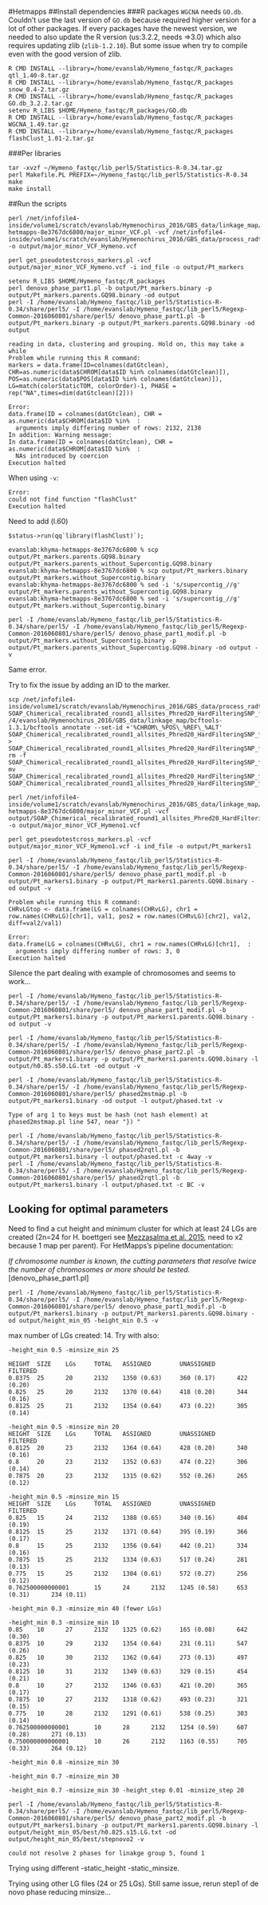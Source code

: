 #Hetmapps
##Install dependencies
###R packages 
`WGCNA` needs `GO.db`. Couldn't use the last version of `GO.db` because required higher version for a lot of other packages. If every packages have the newest version, we needed to also update the R version (us:3.2.2, needs =>3.0) which also requires updating zlib (`zlib-1.2.10`). But some issue when try to compile even with the good version of zlib. 
```
R CMD INSTALL --library=/home/evanslab/Hymeno_fastqc/R_packages qtl_1.40-8.tar.gz
R CMD INSTALL --library=/home/evanslab/Hymeno_fastqc/R_packages snow_0.4-2.tar.gz
R CMD INSTALL --library=/home/evanslab/Hymeno_fastqc/R_packages GO.db_3.2.2.tar.gz
setenv R_LIBS $HOME/Hymeno_fastqc/R_packages/GO.db
R CMD INSTALL --library=/home/evanslab/Hymeno_fastqc/R_packages WGCNA_1.49.tar.gz
R CMD INSTALL --library=/home/evanslab/Hymeno_fastqc/R_packages flashClust_1.01-2.tar.gz
```
###Per libraries
```
tar -xvzf ~/Hymeno_fastqc/lib_perl5/Statistics-R-0.34.tar.gz
perl Makefile.PL PREFIX=~/Hymeno_fastqc/lib_perl5/Statistics-R-0.34
make
make install
```
##Run the scripts
```
perl /net/infofile4-inside/volume1/scratch/evanslab/Hymenochirus_2016/GBS_data/linkage_map/khyma-hetmapps-8e3767dc6800/major_minor_VCF.pl -vcf /net/infofile4-inside/volume1/scratch/evanslab/Hymenochirus_2016/GBS_data/process_radtags_demultiplex/bwa_results/Phred20/all/GVCF/noDupliMark/SOAP_Chimerical_recalibrated_round1_allsites_Phred20_HardFilteringSNP_filtered_family_only.recode.vcf -o output/major_minor_VCF_Hymeno.vcf

perl get_pseudotestcross_markers.pl -vcf output/major_minor_VCF_Hymeno.vcf -i ind_file -o output/Pt_markers

setenv R_LIBS $HOME/Hymeno_fastqc/R_packages
perl denovo_phase_part1.pl -b output/Pt_markers.binary -p output/Pt_markers.parents.GQ98.binary -od output
perl -I /home/evanslab/Hymeno_fastqc/lib_perl5/Statistics-R-0.34/share/perl5/ -I /home/evanslab/Hymeno_fastqc/lib_perl5/Regexp-Common-2016060801/share/perl5/ denovo_phase_part1.pl -b output/Pt_markers.binary -p output/Pt_markers.parents.GQ98.binary -od output

reading in data, clustering and grouping. Hold on, this may take a while
Problem while running this R command:
markers = data.frame(ID=colnames(datGtclean), CHR=as.numeric(data$CHROM[data$ID %in% colnames(datGtclean)]), POS=as.numeric(data$POS[data$ID %in% colnames(datGtclean)]), LG=match(colorStaticTOM, colorOrder)-1, PHASE = rep("NA",times=dim(datGtclean)[2]))

Error:
data.frame(ID = colnames(datGtclean), CHR = as.numeric(data$CHROM[data$ID %in%  : 
  arguments imply differing number of rows: 2132, 2138
In addition: Warning message:
In data.frame(ID = colnames(datGtclean), CHR = as.numeric(data$CHROM[data$ID %in%  :
  NAs introduced by coercion
Execution halted
```
When using `-v`:
```
Error:
could not find function "flashClust"
Execution halted
```
Need to add (l.60)
```
$status->run(qq`library(flashClust)`);
```
```
evanslab:khyma-hetmapps-8e3767dc6800 % scp output/Pt_markers.parents.GQ98.binary output/Pt_markers.parents_without_Supercontig.GQ98.binary                                                              evanslab:khyma-hetmapps-8e3767dc6800 % scp output/Pt_markers.binary output/Pt_markers.without_Supercontig.binary
evanslab:khyma-hetmapps-8e3767dc6800 % sed -i 's/supercontig_//g' output/Pt_markers.parents_without_Supercontig.GQ98.binary                                                                    evanslab:khyma-hetmapps-8e3767dc6800 % sed -i 's/supercontig_//g' output/Pt_markers.without_Supercontig.binary

perl -I /home/evanslab/Hymeno_fastqc/lib_perl5/Statistics-R-0.34/share/perl5/ -I /home/evanslab/Hymeno_fastqc/lib_perl5/Regexp-Common-2016060801/share/perl5/ denovo_phase_part1_modif.pl -b output/Pt_markers.without_Supercontig.binary -p output/Pt_markers.parents_without_Supercontig.GQ98.binary -od output -v
```
Same error.

Try to fix the issue by adding an ID to the marker.
```
scp /net/infofile4-inside/volume1/scratch/evanslab/Hymenochirus_2016/GBS_data/process_radtags_demultiplex/bwa_results/Phred20/all/GVCF/noDupliMark/SOAP_Chimerical_recalibrated_round1_allsites_Phred20_HardFilteringSNP_filtered_family_only.recode.vcf SOAP_Chimerical_recalibrated_round1_allsites_Phred20_HardFilteringSNP_filtered_family_only_REF.recode.vcf
/4/evanslab/Hymenochirus_2016/GBS_data/linkage_map/bcftools-1.3.1/bcftools annotate --set-id +'%CHROM\_%POS\_%REF\_%ALT' SOAP_Chimerical_recalibrated_round1_allsites_Phred20_HardFilteringSNP_filtered_family_only_REF.recode.vcf > SOAP_Chimerical_recalibrated_round1_allsites_Phred20_HardFilteringSNP_filtered_family_only_REF1.recode.vcf
rm -f SOAP_Chimerical_recalibrated_round1_allsites_Phred20_HardFilteringSNP_filtered_family_only_REF.recode.vcf
mv SOAP_Chimerical_recalibrated_round1_allsites_Phred20_HardFilteringSNP_filtered_family_only_REF1.recode.vcf SOAP_Chimerical_recalibrated_round1_allsites_Phred20_HardFilteringSNP_filtered_family_only_REF.recode.vcf
```
```
perl /net/infofile4-inside/volume1/scratch/evanslab/Hymenochirus_2016/GBS_data/linkage_map/khyma-hetmapps-8e3767dc6800/major_minor_VCF.pl -vcf output/SOAP_Chimerical_recalibrated_round1_allsites_Phred20_HardFilteringSNP_filtered_family_only_REF.recode.vcf -o output/major_minor_VCF_Hymeno1.vcf

perl get_pseudotestcross_markers.pl -vcf output/major_minor_VCF_Hymeno1.vcf -i ind_file -o output/Pt_markers1

perl -I /home/evanslab/Hymeno_fastqc/lib_perl5/Statistics-R-0.34/share/perl5/ -I /home/evanslab/Hymeno_fastqc/lib_perl5/Regexp-Common-2016060801/share/perl5/ denovo_phase_part1_modif.pl -b output/Pt_markers1.binary -p output/Pt_markers1.parents.GQ98.binary -od output -v
```
```
Problem while running this R command:
CHRvLGtop <- data.frame(LG = colnames(CHRvLG), chr1 = row.names(CHRvLG)[chr1], val1, pos2 = row.names(CHRvLG)[chr2], val2, diff=val2/val1)

Error:
data.frame(LG = colnames(CHRvLG), chr1 = row.names(CHRvLG)[chr1],  : 
  arguments imply differing number of rows: 3, 0
Execution halted
```
Silence the part dealing with example of chromosomes and seems to work...
```
perl -I /home/evanslab/Hymeno_fastqc/lib_perl5/Statistics-R-0.34/share/perl5/ -I /home/evanslab/Hymeno_fastqc/lib_perl5/Regexp-Common-2016060801/share/perl5/ denovo_phase_part1_modif.pl -b output/Pt_markers1.binary -p output/Pt_markers1.parents.GQ98.binary -od output -v
```
```
perl -I /home/evanslab/Hymeno_fastqc/lib_perl5/Statistics-R-0.34/share/perl5/ -I /home/evanslab/Hymeno_fastqc/lib_perl5/Regexp-Common-2016060801/share/perl5/ denovo_phase_part2.pl -b output/Pt_markers1.binary -p output/Pt_markers1.parents.GQ98.binary -l output/h0.85.s50.LG.txt -od output -v
```
```
perl -I /home/evanslab/Hymeno_fastqc/lib_perl5/Statistics-R-0.34/share/perl5/ -I /home/evanslab/Hymeno_fastqc/lib_perl5/Regexp-Common-2016060801/share/perl5/ phased2mstmap.pl -b output/Pt_markers1.binary -od output -l output/phased.txt -v

Type of arg 1 to keys must be hash (not hash element) at phased2mstmap.pl line 547, near "}) "
```
```
perl -I /home/evanslab/Hymeno_fastqc/lib_perl5/Statistics-R-0.34/share/perl5/ -I /home/evanslab/Hymeno_fastqc/lib_perl5/Regexp-Common-2016060801/share/perl5/ phased2rqtl.pl -b output/Pt_markers1.binary -l output/phased.txt -c 4way -v
perl -I /home/evanslab/Hymeno_fastqc/lib_perl5/Statistics-R-0.34/share/perl5/ -I /home/evanslab/Hymeno_fastqc/lib_perl5/Regexp-Common-2016060801/share/perl5/ phased2rqtl.pl -b output/Pt_markers1.binary -l output/phased.txt -c BC -v
```
## Looking for optimal parameters
Need to find a cut height and minimum cluster for which at least 24 LGs are created (2n=24 for H. boettgeri see [Mezzasalma et al. 2015](http://www.sciencedirect.com/science/article/pii/S0044523115300036), need to x2 because 1 map per parent). For HetMapps's pipeline documentation: 

*If chromosome number is known, the cutting parameters that resolve twice the number
of chromosomes or more should be tested.* [denovo_phase_part1.pl]
```
perl -I /home/evanslab/Hymeno_fastqc/lib_perl5/Statistics-R-0.34/share/perl5/ -I /home/evanslab/Hymeno_fastqc/lib_perl5/Regexp-Common-2016060801/share/perl5/ denovo_phase_part1_modif.pl -b output/Pt_markers1.binary -p output/Pt_markers1.parents.GQ98.binary -od output/height_min_05 -height_min 0.5 -v
```
max number of LGs created: 14.
Try with also:
```
-height_min 0.5 -minsize_min 25

HEIGHT  SIZE    LGs     TOTAL   ASSIGNED        UNASSIGNED      FILTERED
0.8375  25      20      2132    1350 (0.63)     360 (0.17)      422 (0.20)
0.825   25      20      2132    1370 (0.64)     418 (0.20)      344 (0.16)
0.8125  25      21      2132    1354 (0.64)     473 (0.22)      305 (0.14)

```
```
-height_min 0.5 -minsize_min 20
HEIGHT  SIZE    LGs     TOTAL   ASSIGNED        UNASSIGNED      FILTERED
0.8125  20      23      2132    1364 (0.64)     428 (0.20)      340 (0.16)
0.8     20      23      2132    1352 (0.63)     474 (0.22)      306 (0.14)
0.7875  20      23      2132    1315 (0.62)     552 (0.26)      265 (0.12)
```
```
-height_min 0.5 -minsize_min 15
HEIGHT  SIZE    LGs     TOTAL   ASSIGNED        UNASSIGNED      FILTERED
0.825   15      24      2132    1388 (0.65)     340 (0.16)      404 (0.19)
0.8125  15      25      2132    1371 (0.64)     395 (0.19)      366 (0.17)
0.8     15      25      2132    1356 (0.64)     442 (0.21)      334 (0.16)
0.7875  15      25      2132    1334 (0.63)     517 (0.24)      281 (0.13)
0.775   15      25      2132    1304 (0.61)     572 (0.27)      256 (0.12)
0.762500000000001       15      24      2132    1245 (0.58)     653 (0.31)      234 (0.11)

-height_min 0.3 -minsize_min 40 (fewer LGs)

-height_min 0.3 -minsize_min 10
0.85    10      27      2132    1325 (0.62)     165 (0.08)      642 (0.30)
0.8375  10      29      2132    1354 (0.64)     231 (0.11)      547 (0.26)
0.825   10      30      2132    1362 (0.64)     273 (0.13)      497 (0.23)
0.8125  10      31      2132    1349 (0.63)     329 (0.15)      454 (0.21)
0.8     10      27      2132    1346 (0.63)     421 (0.20)      365 (0.17)
0.7875  10      27      2132    1318 (0.62)     493 (0.23)      321 (0.15)
0.775   10      28      2132    1291 (0.61)     538 (0.25)      303 (0.14)
0.762500000000001       10      28      2132    1254 (0.59)     607 (0.28)      271 (0.13)
0.750000000000001       10      26      2132    1163 (0.55)     705 (0.33)      264 (0.12)

-height_min 0.8 -minsize_min 30

-height_min 0.7 -minsize_min 30

-height_min 0.7 -minsize_min 30 -height_step 0.01 -minsize_step 20
```

```
perl -I /home/evanslab/Hymeno_fastqc/lib_perl5/Statistics-R-0.34/share/perl5/ -I /home/evanslab/Hymeno_fastqc/lib_perl5/Regexp-Common-2016060801/share/perl5/ denovo_phase_part2_modif.pl -b output/Pt_markers1.binary -p output/Pt_markers1.parents.GQ98.binary -l output/height_min_05/best/h0.825.s15.LG.txt -od output/height_min_05/best/stepnovo2 -v

could not resolve 2 phases for linakge group 5, found 1
```
Trying using different -static_height -static_minsize.

Trying using other LG files (24 or 25 LGs). Still same issue, rerun step1 of de novo phase reducing minsize... 
